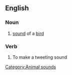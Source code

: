 ==English==
===Noun===
# [[sound]] of a [[bird]]
===Verb===
# To make a tweeting sound
[[Category:Animal sounds]]